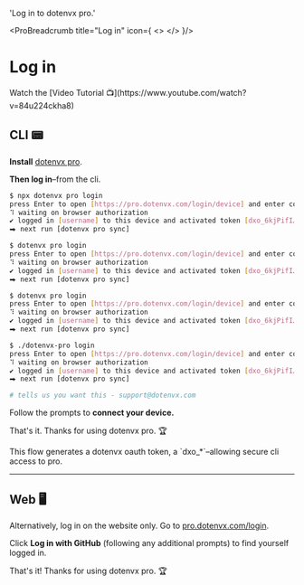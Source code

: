 

  'Log in to dotenvx pro.'

<ProBreadcrumb title="Log in" icon={
  <>
    <DotenvxProIcon className="h-9 w-9 text-[#0080FF]"/>
  </>
}/>
# Log in 
<GuideHeading lead={description} />

<Note>
Watch the [Video Tutorial 📺](https://www.youtube.com/watch?v=84u224ckha8)
</Note>

## CLI 📟

**Install** [dotenvx pro](https://github.com/dotenvx/dotenvx-pro).

<InstallProCodeGroup />

**Then log in**–from the cli.

<CodeGroup>

```bash {{ title: "Npm" }}
$ npx dotenvx pro login
press Enter to open [https://pro.dotenvx.com/login/device] and enter code [D9C1-03BC]... (Y/n)
⠹ waiting on browser authorization
✔ logged in [username] to this device and activated token [dxo_6kjPifI…]
⮕ next run [dotenvx pro sync]
```

```bash {{ title: "Curl" }}
$ dotenvx pro login
press Enter to open [https://pro.dotenvx.com/login/device] and enter code [D9C1-03BC]... (Y/n)
⠹ waiting on browser authorization
✔ logged in [username] to this device and activated token [dxo_6kjPifI…]
⮕ next run [dotenvx pro sync]
```

```bash {{ title: "Brew" }}
$ dotenvx pro login
press Enter to open [https://pro.dotenvx.com/login/device] and enter code [D9C1-03BC]... (Y/n)
⠹ waiting on browser authorization
✔ logged in [username] to this device and activated token [dxo_6kjPifI…]
⮕ next run [dotenvx pro sync]

```

```bash {{ title: "GitHub Releases" }}
$ ./dotenvx-pro login
press Enter to open [https://pro.dotenvx.com/login/device] and enter code [D9C1-03BC]... (Y/n)
⠹ waiting on browser authorization
✔ logged in [username] to this device and activated token [dxo_6kjPifI…]
⮕ next run [dotenvx pro sync]
```

```bash {{ title: "Windows" }}
# tells us you want this - support@dotenvx.com
```

</CodeGroup>

Follow the prompts to **connect your device.**

<ScreenshotBrowser url='https://github.com/user-attachments/assets/5369b5d4-5c2b-4bc6-94f2-97f55d2ca194' www='pro.dotenvx.com' width='md:w-4/6' />

That's it. Thanks for using dotenvx pro. 🏆

<Note>
  This flow generates a dotenvx oauth token, a `dxo_*`–allowing secure cli access to pro.
</Note>

<hr/>

## Web 🖥️

Alternatively, log in on the website only. Go to [pro.dotenvx.com/login](https://pro.dotenvx.com/login).

<ScreenshotBrowser url='https://github.com/user-attachments/assets/831f9113-ce14-43c6-bb7a-19f6b892b534' www='pro.dotenvx.com' width='md:w-4/6' />

Click **Log in with GitHub** (following any additional prompts) to find yourself logged in.

<ScreenshotBrowser url='https://github.com/user-attachments/assets/53896ee6-dfa0-4b71-8783-6f849bf6b6eb' www='pro.dotenvx.com' width='md:w-4/6' />

That's it! Thanks for using dotenvx pro. 🏆
